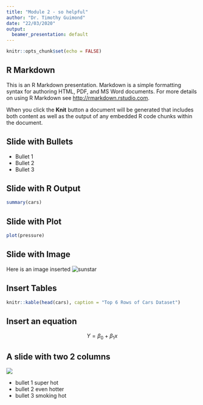 ```yaml
---
title: "Module 2 - so helpful"
author: "Dr. Timothy Guimond"
date: "22/03/2020"
output:
  beamer_presentation: default
---
```


```r
knitr::opts_chunk$set(echo = FALSE)
```

## R Markdown

This is an R Markdown presentation. Markdown is a simple formatting syntax for authoring HTML, PDF, and MS Word documents. For more details on using R Markdown see <http://rmarkdown.rstudio.com>.

When you click the **Knit** button a document will be generated that includes both content as well as the output of any embedded R code chunks within the document.

## Slide with Bullets

- Bullet 1
- Bullet 2
- Bullet 3

## Slide with R Output

```r
summary(cars)
```

## Slide with Plot

```r
plot(pressure)
```

## Slide with Image {.flexbox .vcenter}

Here is an image inserted
![sunstar](sunstar.png)

## Insert Tables
```r
knitr::kable(head(cars), caption = "Top 6 Rows of Cars Dataset")
```

## Insert an equation
$$ Y= \beta_0 + \beta_1x $$

## A slide with two 2 columns {.columns-2}

![](sunstar.png)

 - bullet 1 super hot
 - bullet 2 even hotter
 - bullet 3 smoking hot
